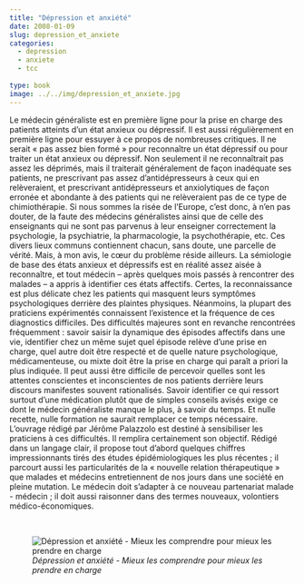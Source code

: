```yaml
---
title: "Dépression et anxiété"
date: 2008-01-09
slug: depression_et_anxiete
categories:
  - depression
  - anxiete
  - tcc
  
type: book
image: ../../img/depression_et_anxiete.jpg
---
```


Le médecin généraliste est en première ligne pour la prise en charge des patients atteints d’un état anxieux ou dépressif.
Il est aussi régulièrement en première ligne pour essuyer à ce propos de nombreuses critiques.
Il ne serait « pas assez bien formé » pour reconnaître un état dépressif ou pour traiter un état anxieux ou dépressif.
Non seulement il ne reconnaîtrait pas assez les déprimés, mais il traiterait généralement de façon inadéquate ses patients, ne prescrivant pas assez d’antidépresseurs à ceux qui en relèveraient, et prescrivant antidépresseurs et anxiolytiques de façon erronée et abondante à des patients qui ne relèveraient pas de ce type de chimiothérapie.
Si nous sommes la risée de l’Europe, c’est donc, à n’en pas douter, de la faute des médecins généralistes ainsi que de celle des enseignants qui ne sont pas parvenus à leur enseigner correctement la psychologie, la psychiatrie, la pharmacologie, la psychothérapie, etc.
Ces divers lieux communs contiennent chacun, sans doute, une parcelle de vérité.
Mais, à mon avis, le cœur du problème réside ailleurs.
La sémiologie de base des états anxieux et dépressifs est en réalité assez aisée à reconnaître, et tout médecin – après quelques mois passés à rencontrer des malades – a appris à identifier ces états affectifs.
Certes, la reconnaissance est plus délicate chez les patients qui masquent leurs symptômes psychologiques derrière des plaintes physiques.
Néanmoins, la plupart des praticiens expérimentés connaissent l’existence et la fréquence de ces diagnostics difficiles.
Des difficultés majeures sont en revanche rencontrées fréquemment : savoir saisir la dynamique des épisodes affectifs dans une vie, identifier chez un même sujet quel épisode relève d’une prise en charge, quel autre doit être respecté et de quelle nature psychologique, médicamenteuse, ou mixte doit être la prise en charge qui paraît a priori la plus indiquée.
Il peut aussi être difficile de percevoir quelles sont les attentes conscientes et inconscientes de nos patients derrière leurs discours manifestes souvent rationalisés.
Savoir identifier ce qui ressort surtout d’une médication plutôt que de simples conseils avisés exige ce dont le médecin généraliste manque le plus, à savoir du temps.
Et nulle recette, nulle formation ne saurait remplacer ce temps nécessaire.
L’ouvrage rédigé par Jérôme Palazzolo est destiné à sensibiliser les praticiens à ces difficultés.
Il remplira certainement son objectif.
Rédigé dans un langage clair, il propose tout d’abord quelques chiffres impressionnants tirés des études épidémiologiques les plus récentes ; il parcourt aussi les particularités de la « nouvelle relation thérapeutique » que malades et médecins entretiennent de nos jours dans une société en pleine mutation.
Le médecin doit s’adapter à ce nouveau partenariat malade - médecin ; il doit aussi raisonner dans des termes nouveaux, volontiers médico-économiques. 

<br>

![_Dépression et anxiété - Mieux les comprendre pour mieux les prendre en charge_](../../img/depression_et_anxiete.jpg)
